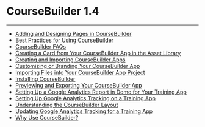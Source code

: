 


CourseBuilder 1.4
=================
***
* [Adding and Designing Pages in CourseBuilder](..\..\article\adding_and_designing_pages_in_coursebuilder\index.qmd)
* [Best Practices for Using CourseBuilder](..\..\article\best_practices_for_using_coursebuilder\index.qmd)
* [CourseBuilder FAQs](..\..\article\coursebuilder_faqs\index.qmd)
* [Creating a Card from Your CourseBuilder App in the Asset Library](..\..\article\creating_a_card_from_your_coursebuilder_app_in_the_asset_library\index.qmd)
* [Creating and Importing CourseBuilder Apps](..\..\article\creating_and_importing_coursebuilder_apps\index.qmd)
* [Customizing or Branding Your CourseBuilder App](..\..\article\customizing_or_branding_your_coursebuilder_app\index.qmd)
* [Importing Files into Your CourseBuilder App Project](..\..\article\importing_files_into_your_coursebuilder_app_project\index.qmd)
* [Installing CourseBuilder](..\..\article\installing_coursebuilder\index.qmd)
* [Previewing and Exporting Your CourseBuilder App](..\..\article\previewing_and_exporting_your_coursebuilder_app\index.qmd)
* [Setting Up a Google Analytics Report in Domo for Your Training App](..\..\article\setting_up_a_google_analytics_report_in_domo_for_your_training_app\index.qmd)
* [Setting Up Google Analytics Tracking on a Training App](..\..\article\setting_up_google_analytics_tracking_on_a_training_app\index.qmd)
* [Understanding the CourseBuilder Layout](..\..\article\understanding_the_coursebuilder_layout\index.qmd)
* [Updating Google Analytics Tracking for a Training App](..\..\article\updating_google_analytics_tracking_for_a_training_app\index.qmd)
* [Why Use CourseBuilder?](..\..\article\why_use_coursebuilder\index.qmd)
